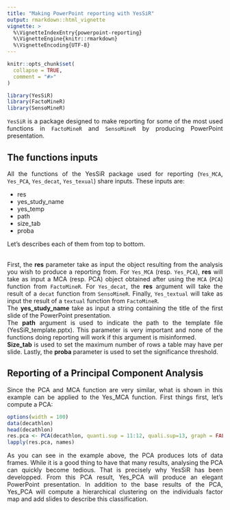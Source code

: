 ```yaml
---
title: "Making PowerPoint reporting with YesSiR"
output: rmarkdown::html_vignette
vignette: >
  %\VignetteIndexEntry{powerpoint-reporting}
  %\VignetteEngine{knitr::rmarkdown}
  %\VignetteEncoding{UTF-8}
---
```


<style>
body {
text-align: justify}
</style>

```r
knitr::opts_chunk$set(
  collapse = TRUE,
  comment = "#>"
)
```

```r
library(YesSiR)
library(FactoMineR)
library(SensoMineR)
```

`YesSiR` is a package designed to make reporting for some of the most used functions in `FactoMineR` and `SensoMineR` by producing PowerPoint presentation.

## The functions inputs

All the functions of the YesSiR package used for reporting (`Yes_MCA`, `Yes_PCA`, `Yes_decat`, `Yes_texual`) share inputs. These inputs are:

* res
* yes_study_name
* yes_temp
* path
* size_tab
* proba

Let's describes each of them from top to bottom.
<br><br />

First, the **res** parameter take as input the object resulting from the analysis you wish to produce a reporting from. For `Yes_MCA` (resp. `Yes_PCA`), **res** will take as input a MCA (resp. PCA) object  obtained after using the `MCA` (`PCA`) function from `FactoMineR`. For `Yes_decat`, the **res** argument will take the result of a `decat` function from `SensoMineR`. Finally, `Yes_textual` will take as input the result of a `textual` function from `FactoMineR`.  
The **yes_study_name** take as input a string containing the title of the first slide of the PowerPoint presentation.  
The **path** argument is used to indicate the path to the template file (YesSiR_template.pptx). This parameter is very important and none of the functions  doing reporting will work if this argument is misinformed.   
**Size_tab** is used to set the maximum number of rows a table may have per slide.
Lastly, the **proba** parameter is used to set the significance threshold.

## Reporting of a Principal Component Analysis

Since the PCA and MCA function are very similar, what is shown in this example can be applied to the Yes_MCA function.
First things first, let's compute a PCA:

```r
options(width = 100)
data(decathlon)
head(decathlon)
res.pca <- PCA(decathlon, quanti.sup = 11:12, quali.sup=13, graph = FALSE)
lapply(res.pca, names)
```

As you can see in the example above, the PCA produces lots of data frames. While it is a good thing to have that many results, analysing the PCA can quickly become tedious. That is precisely why YesSiR has been developped. From this PCA result, Yes_PCA will produce an elegant PowerPoint presentation. In addition to the base results of the PCA, Yes_PCA will compute a hierarchical clustering on the individuals factor map and add slides to describe this classification.

```r

```
